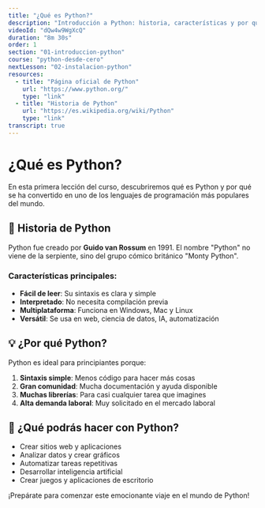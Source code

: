 ```yaml
---
title: "¿Qué es Python?"
description: "Introducción a Python: historia, características y por qué es tan popular en el mundo de la programación."
videoId: "dQw4w9WgXcQ"
duration: "8m 30s"
order: 1
section: "01-introduccion-python"
course: "python-desde-cero"
nextLesson: "02-instalacion-python"
resources:
  - title: "Página oficial de Python"
    url: "https://www.python.org/"
    type: "link"
  - title: "Historia de Python"
    url: "https://es.wikipedia.org/wiki/Python"
    type: "link"
transcript: true
---
```


# ¿Qué es Python?

En esta primera lección del curso, descubriremos qué es Python y por qué se ha convertido en uno de los lenguajes de programación más populares del mundo.

## 🐍 Historia de Python

Python fue creado por **Guido van Rossum** en 1991. El nombre "Python" no viene de la serpiente, sino del grupo cómico británico "Monty Python".

### Características principales:

- **Fácil de leer**: Su sintaxis es clara y simple
- **Interpretado**: No necesita compilación previa
- **Multiplataforma**: Funciona en Windows, Mac y Linux
- **Versátil**: Se usa en web, ciencia de datos, IA, automatización

## 💡 ¿Por qué Python?

Python es ideal para principiantes porque:

1. **Sintaxis simple**: Menos código para hacer más cosas
2. **Gran comunidad**: Mucha documentación y ayuda disponible
3. **Muchas librerías**: Para casi cualquier tarea que imagines
4. **Alta demanda laboral**: Muy solicitado en el mercado laboral

## 🚀 ¿Qué podrás hacer con Python?

- Crear sitios web y aplicaciones
- Analizar datos y crear gráficos
- Automatizar tareas repetitivas
- Desarrollar inteligencia artificial
- Crear juegos y aplicaciones de escritorio

¡Prepárate para comenzar este emocionante viaje en el mundo de Python!
